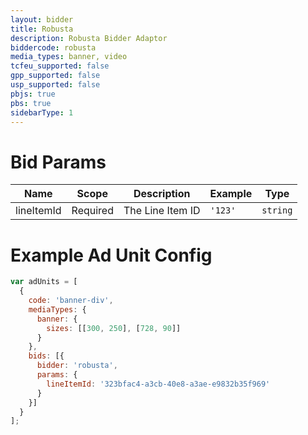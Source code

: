 ```yaml
---
layout: bidder
title: Robusta
description: Robusta Bidder Adaptor
biddercode: robusta
media_types: banner, video
tcfeu_supported: false
gpp_supported: false
usp_supported: false
pbjs: true
pbs: true
sidebarType: 1
---
```


# Bid Params


| Name       | Scope    | Description      | Example | Type     |
|------------|----------|------------------|---------|----------|
| lineItemId | Required | The Line Item ID | `'123'` | `string` |


# Example Ad Unit Config

```javascript
var adUnits = [
  {
    code: 'banner-div',
    mediaTypes: {
      banner: {
        sizes: [[300, 250], [728, 90]]
      }
    },
    bids: [{
      bidder: 'robusta',
      params: {
        lineItemId: '323bfac4-a3cb-40e8-a3ae-e9832b35f969'
      }
    }]
  }
];
```